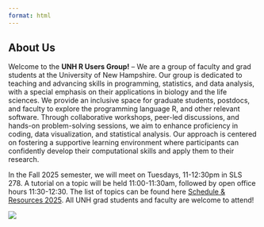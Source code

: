 ```yaml
---
format: html
---
```


## About Us

::: grid
::: g-col-7
Welcome to the **UNH R Users Group!** -- We are a group of faculty and grad students at the University of New Hampshire. Our group is dedicated to teaching and advancing skills in programming, statistics, and data analysis, with a special emphasis on their applications in biology and the life sciences. We provide an inclusive space for graduate students, postdocs, and faculty to explore the programming language R, and other relevant software. Through collaborative workshops, peer-led discussions, and hands-on problem-solving sessions, we aim to enhance proficiency in coding, data visualization, and statistical analysis. Our approach is centered on fostering a supportive learning environment where participants can confidently develop their computational skills and apply them to their research.

In the Fall 2025 semester, we will meet on Tuesdays, 11-12:30pm in SLS 278. A tutorial on a topic will be held 11:00-11:30am, followed by open office hours 11:30-12:30. The list of topics can be found here [Schedule & Resources 2025](schedule.qmd). All UNH grad students and faculty are welcome to attend!
:::

::: g-col-4
![](images/UNH_RUsers.png)
:::
:::
